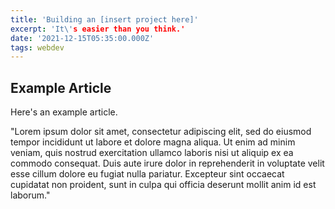 ```yaml
---
title: 'Building an [insert project here]'
excerpt: 'It\'s easier than you think.'
date: '2021-12-15T05:35:00.000Z'
tags: webdev
---
```


## Example Article

Here's an example article.

"Lorem ipsum dolor sit amet, consectetur adipiscing elit, sed do eiusmod tempor incididunt ut labore et dolore magna aliqua. Ut enim ad minim veniam, quis nostrud exercitation ullamco laboris nisi ut aliquip ex ea commodo consequat. Duis aute irure dolor in reprehenderit in voluptate velit esse cillum dolore eu fugiat nulla pariatur. Excepteur sint occaecat cupidatat non proident, sunt in culpa qui officia deserunt mollit anim id est laborum."
